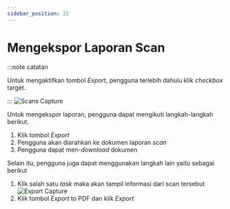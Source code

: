 ```yaml
---
sidebar_position: 22
---
```


# Mengekspor Laporan Scan

:::note catatan

Untuk mengaktifkan tombol *Export*, pengguna terlebih dahulu klik *checkbox* target.

:::
![Scans Capture](/img/capture/direct-scan.png)

Untuk mengekspor laporan, pengguna dapat mengikuti langkah-langkah berikut.
1. Klik tombol *Export*
2. Pengguna akan diarahkan ke dokumen laporan *scan*
3. Pengguna dapat men-*download* dokumen

Selain itu, pengguna juga dapat menggunakan langkah lain yaitu sebagai berikut
1. Klik salah satu *task* maka akan tampil informasi dari scan tersebut
   ![Export Capture](/img/capture/export.png)
2. Klik tombol *Export* to PDF dan klik *Export*
